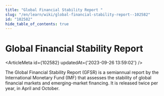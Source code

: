 ```yaml
---
title: "Global Financial Stability Report "
slug: "/en/learn/wiki/global-financial-stability-report--102582"
id: "102582"
hide_table_of_contents: true
---
```



# Global Financial Stability Report 

<ArticleMeta id={102582} updatedAt={'2023-09-26 13:59:02'} />
<div className='border-solid border-b border-t-0 my-4 border-[var(--ifm-color-gray-300)]' />

The Global Financial Stability Report (GFSR) is a semiannual report by the International Monetary Fund (IMF) that assesses the stability of global financial markets and emerging-market financing. It is released twice per year, in April and October.
